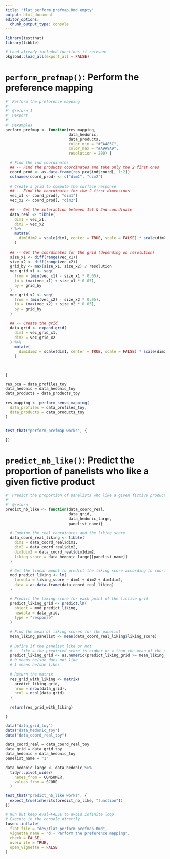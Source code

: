 ```yaml
---
title: "flat_perform_prefmap.Rmd empty"
output: html_document
editor_options: 
  chunk_output_type: console
---
```


```r
library(testthat)
library(tibble)
```

```r
# Load already included functions if relevant
pkgload::load_all(export_all = FALSE)
```

# `perform_prefmap()`: Perform the preference mapping

```r
#' Perform the preference mapping
#'
#' @return 1
#' @export
#'
#' @examples
perform_prefmap <- function(res_mapping,
                            data_hedonic,
                            data_products, 
                            color_min = "#EA485C",
                            color_max = "#A9A9A9", 
                            resolution = 200) {

  # Find the ind coordinates
  ## -- Find the products coordinates and take only the 2 first ones 
  coord_prod <- as.data.frame(res_pca$ind$coord[, 1:2])
  colnames(coord_prod) <- c("dim1", "dim2")
  
  # Create a grid to compute the surface response
  ## -- Find the coordinates for the 2 first dimensions
  vec_x1 <- coord_prod[, "dim1"]
  vec_x2 <- coord_prod[, "dim2"]
  
  ## -- Get the interaction between 1st & 2nd coordinate
  data_real <- tibble(
    dim1 = vec_x1,
    dim2 = vec_x2
  ) %>% 
    mutate(
      dim1dim2 = scale(dim1, center = TRUE, scale = FALSE) * scale(dim2, center = TRUE, scale = FALSE)
    )
  
  ## -- Get the coordinates for the grid (depending on resolution)
  size_x1 <- diff(range(vec_x1))
  size_x2 <- diff(range(vec_x2))
  grid_by <- max(size_x1, size_x2) / resolution
  vec_grid_x1 <- seq(
    from = (min(vec_x1) - size_x1 * 0.05), 
    to = (max(vec_x1) + size_x1 * 0.05), 
    by = grid_by
  ) 
  vec_grid_x2 <- seq(
    from = (min(vec_x2) - size_x2 * 0.05),
    to = (max(vec_x2) + size_x2 * 0.05), 
    by = grid_by
  )
  
  ## -- Create the grid
  data_grid <- expand.grid(
    dim1 = vec_grid_x1, 
    dim2 = vec_grid_x2
  ) %>% 
    mutate(
      dim1dim2 = scale(dim1, center = TRUE, scale = FALSE) * scale(dim2, center = TRUE, scale = FALSE)
    )

  
  
}
```

```r

res_pca = data_profiles_toy
data_hedonic = data_hedonic_toy
data_products = data_products_toy

res_mapping <- perform_senso_mapping(
  data_profiles = data_profiles_toy,
  data_products = data_products_toy
)



```

```r
test_that("perform_prefmap works", {

})
```

# `predict_nb_like()`: Predict the proportion of panelists who like a given fictive product
    
```r
#' Predict the proportion of panelists who like a given fictive product
#' 
#' @return
predict_nb_like <- function(data_coord_real,
                            data_grid,
                            data_hedonic_large, 
                            panelist_name){
    
  # Combine the real coordinates and the liking score
  data_coord_real_liking <- tibble(
    dim1 = data_coord_real$dim1,
    dim2 = data_coord_real$dim2,
    dim1dim2 = data_coord_real$dim1dim2,
    liking_score = data_hedonic_large[[panelist_name]]
  )

  # Get the linear model to predict the liking score according to coordinates
  mod_predict_liking <- lm(
    formula = liking_score ~ dim1 + dim2 + dim1dim2, 
    data = as.data.frame(data_coord_real_liking)
  )

  # Predict the liking score for each point of the fictive grid
  predict_liking_grid <- predict.lm(
    object = mod_predict_liking, 
    newdata = data_grid, 
    type = "response"
  )
  
  # Find the mean of liking scores for the panelist
  mean_liking_panelist <- mean(data_coord_real_liking$liking_score)
  
  # Define if the panelist like or not
  # -- like = the predicted score is higher or = than the mean of the panelist
  predict_liking_grid <- as.numeric(predict_liking_grid >= mean_liking_panelist)
  # 0 means he/she does not like
  # 1 means he/she likes
  
  # Return the matrix
  res_grid_with_liking <- matrix(
    predict_liking_grid,
    nrow = nrow(data_grid), 
    ncol = ncol(data_grid)
  )
  
  return(res_grid_with_liking)

}
```
  
```r
data("data_grid_toy")
data("data_hedonic_toy")
data("data_coord_real_toy")

data_coord_real = data_coord_real_toy
data_grid = data_grid_toy
data_hedonic = data_hedonic_toy
panelist_name = "1"

data_hedonic_large <- data_hedonic %>%
  tidyr::pivot_wider(
    names_from = CONSUMER,
    values_from = SCORE
  )

```
  
```r
test_that("predict_nb_like works", {
  expect_true(inherits(predict_nb_like, "function")) 
})
```
  

```r
# Run but keep eval=FALSE to avoid infinite loop
# Execute in the console directly
fusen::inflate(
  flat_file = "dev/flat_perform_prefmap.Rmd", 
  vignette_name = "d - Perform the preference mapping",
  check = FALSE,
  overwrite = TRUE,
  open_vignette = FALSE
)
```


